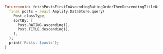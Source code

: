 ```dart
Future<void> fetchPostsFirstInAscendingRatingOrderThenDescendingTitleOrder() async {
  final posts = await Amplify.DataStore.query(
    Post.classType,
    sortBy: [
      Post.RATING.ascending(),
      Post.TITLE.descending(),
    ],
  );
  print('Posts: $posts');
}
```
